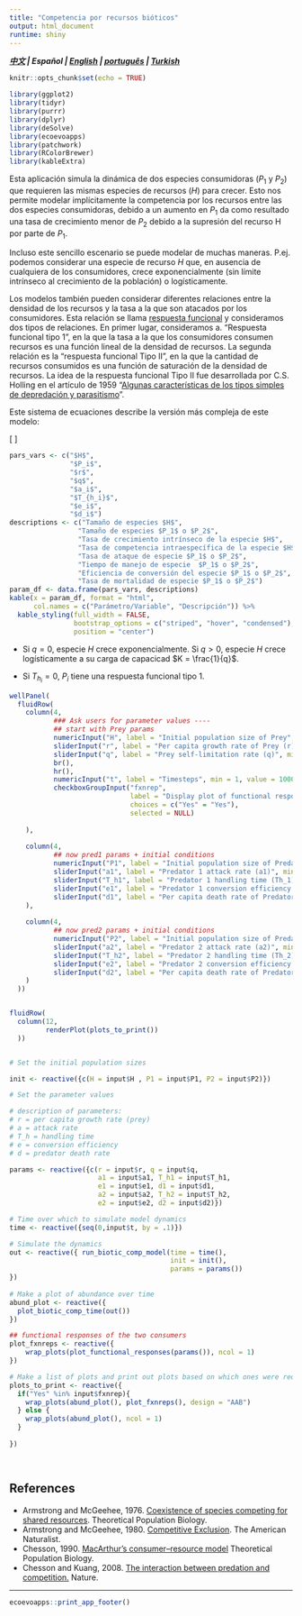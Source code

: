 ```yaml
---
title: "Competencia por recursos bióticos"
output: html_document
runtime: shiny
---
```



***[中文](https://ecoevoapps.shinyapps.io/biotic_resource_competition_ch) | Español | [English](https://ecoevoapps.shinyapps.io/biotic_resource_competition_en) | [português](https://ecoevoapps.shinyapps.io/biotic_resource_competition_pt) | [Turkish](https://ecoevoapps.shinyapps.io/biotic_resource_competition_tr)  ***


```r
knitr::opts_chunk$set(echo = TRUE)

library(ggplot2)
library(tidyr)
library(purrr)
library(dplyr)
library(deSolve)
library(ecoevoapps)
library(patchwork)
library(RColorBrewer)
library(kableExtra)
```

Esta aplicación simula la dinámica de dos especies consumidoras ($P_1$ y $P_2$) que requieren las mismas especies de recursos ($H$) para crecer. Esto nos permite modelar implícitamente la competencia por los recursos entre las dos especies consumidoras, debido a un aumento en $P_1$ da como resultado una tasa de crecimiento menor de $P_2$ debido a la supresión del recurso H por parte de $P_1$.

Incluso este sencillo escenario se puede modelar de muchas maneras. P.ej. podemos considerar una especie de recurso $H$ que, en ausencia de cualquiera de los consumidores, crece exponencialmente (sin límite intrínseco al crecimiento de la población) o logísticamente.

Los modelos también pueden considerar diferentes relaciones entre la densidad de los recursos y la tasa a la que son atacados por los consumidores. Esta relación se llama [respuesta funcional](https://en.wikipedia.org/wiki/Functional_response) y consideramos dos tipos de relaciones. En primer lugar, consideramos a. "Respuesta funcional tipo 1", en la que la tasa a la que los consumidores consumen recursos es una función lineal de la densidad de recursos. La segunda relación es la "respuesta funcional Tipo II", en la que la cantidad de recursos consumidos es una función de saturación de la densidad de recursos. La idea de la respuesta funcional Tipo II fue desarrollada por C.S. Holling en el artículo de 1959 "[Algunas características de los tipos simples de depredación y parasitismo](https://hahana.soest.hawaii.edu/cmoreserver/summercourse/2010/documents/Holling_1959b.pdf)".


Este sistema de ecuaciones describe la versión más compleja de este modelo:

\[
\begin{align}
\frac{dH}{dt} &= rH  \bigl(1-qH\bigr) - \frac{a_1HP_1}{1+a_1T_{h1}H} - \frac{a_2HP_2}{1+a_2T_{h2}H} \\
\\
\frac{dP_1}{dt} &= e_{1} \frac{a_1HP_1}{1+a_1T_{h1}H} - d_1P_1
\\
\\
\frac{dP2}{dt} &= e_2 \frac{a_2HP_2}{1+a_2T_{h2}H} - d_2P_2
\end{align}
\]


```r
pars_vars <- c("$H$", 
               "$P_i$", 
               "$r$", 
               "$q$", 
               "$a_i$", 
               "$T_{h_i}$", 
               "$e_i$", 
               "$d_i$")
descriptions <- c("Tamaño de especies $H$",
                 "Tamaño de especies $P_1$ o $P_2$",
                 "Tasa de crecimiento intrínseco de la especie $H$",
                 "Tasa de competencia intraespecífica de la especie $H$",
                 "Tasa de ataque de especie $P_1$ o $P_2$",
                 "Tiempo de manejo de especie  $P_1$ o $P_2$",
                 "Eficiencia de conversión del especie $P_1$ o $P_2$",
                 "Tasa de mortalidad de especie $P_1$ o $P_2$")
param_df <- data.frame(pars_vars, descriptions)
kable(x = param_df, format = "html", 
      col.names = c("Parámetro/Variable", "Descripción")) %>%
  kable_styling(full_width = FALSE, 
                bootstrap_options = c("striped", "hover", "condensed"),
                position = "center")
```  

- Si $q =0$, especie $H$ crece exponencialmente. Si $q>0$, especie $H$ crece logísticamente a su carga de capacicad $K = \frac{1}{q}$.  

- Si $T_{h_{i}} = 0$, $P_i$ tiene una respuesta funcional tipo 1.  

```r
wellPanel(
  fluidRow(
    column(4, 
           ### Ask users for parameter values ----
           ## start with Prey params
           numericInput("H", label = "Initial population size of Prey", min = 1, value = 30),
           sliderInput("r", label = "Per capita growth rate of Prey (r)", min = .0001, max = 1.0, value = .2),
           sliderInput("q", label = "Prey self-limitation rate (q)", min = 0, max = 0.10, step = 0.0001, value = .0066),
           br(),
           hr(),
           numericInput("t", label = "Timesteps", min = 1, value = 1000),
           checkboxGroupInput("fxnrep", 
                              label = "Display plot of functional responses?",
                              choices = c("Yes" = "Yes"),
                              selected = NULL)
           
    ),
    
    column(4,
           ## now pred1 params + initial conditions
           numericInput("P1", label = "Initial population size of Predator 1", min = 1, value = 25),
           sliderInput("a1", label = "Predator 1 attack rate (a1)", min = .001, max = 1.0, value = .02),
           sliderInput("T_h1", label = "Predator 1 handling time (Th_1)", min = 0, max = 1.0, value = 0.1),
           sliderInput("e1", label = "Predator 1 conversion efficiency (e1)", min = .001, max = 1.0, value = 0.4),
           sliderInput("d1", label = "Per capita death rate of Predator 1 (d1)", min = .0001, max = 1.0, value = .1)
    ),
    
    column(4,
           ## now pred2 params + initial conditions
           numericInput("P2", label = "Initial population size of Predator 2", min = 1, value = 25),
           sliderInput("a2", label = "Predator 2 attack rate (a2)", min = .001, max = 1.0, value = .02),
           sliderInput("T_h2", label = "Predator 2 handling time (Th_2)", min = 0, max = 1.0, value = 0.1),
           sliderInput("e2", label = "Predator 2 conversion efficiency (e2)", min = .001, max = 1.0, value = 0.39),
           sliderInput("d2", label = "Per capita death rate of Predator 2 (d2)", min = .0001, max = 1.0, value = .1)
    )
  ))


fluidRow(
  column(12,
         renderPlot(plots_to_print())
  ))


# Set the initial population sizes

init <- reactive({c(H = input$H , P1 = input$P1, P2 = input$P2)})

# Set the parameter values

# description of parameters:
# r = per capita growth rate (prey)
# a = attack rate 
# T_h = handling time
# e = conversion efficiency
# d = predator death rate 

params <- reactive({c(r = input$r, q = input$q,
                      a1 = input$a1, T_h1 = input$T_h1, 
                      e1 = input$e1, d1 = input$d1, 
                      a2 = input$a2, T_h2 = input$T_h2, 
                      e2 = input$e2, d2 = input$d2)})

# Time over which to simulate model dynamics
time <- reactive({seq(0,input$t, by = .1)})

# Simulate the dynamics
out <- reactive({ run_biotic_comp_model(time = time(), 
                                        init = init(), 
                                        params = params())
})
  
# Make a plot of abundance over time
abund_plot <- reactive({
  plot_biotic_comp_time(out())
})

## functional responses of the two consumers
plot_fxnreps <- reactive({
    wrap_plots(plot_functional_responses(params()), ncol = 1)
})

# Make a list of plots and print out plots based on which ones were requested ----
plots_to_print <- reactive({
  if("Yes" %in% input$fxnrep){
    wrap_plots(abund_plot(), plot_fxnreps(), design = "AAB")
  } else {
    wrap_plots(abund_plot(), ncol = 1)
  }
  
})

   
```

## References 

- Armstrong and McGeehee, 1976. [Coexistence of species competing for shared resources](http://www-users.math.umn.edu/~mcgehee/publications/Armstrong1976b/Armstrong1976TheorPopBio9p317.pdf). Theoretical Population Biology.  
- Armstrong and McGeehee, 1980. [Competitive Exclusion](https://www.journals.uchicago.edu/doi/10.1086/283553). The American Naturalist.   
- Chesson, 1990. [MacArthur’s consumer–resource model](http://eebweb.arizona.edu/Faculty/chesson/Peter/Reprints/1990_MacArthur%27s%20consumer-resource%20model.pdf) Theoretical Population Biology.   
- Chesson and Kuang, 2008.  [The interaction between predation and competition.](https://www.nature.com/articles/nature07248) Nature. 

-------------


```r
ecoevoapps::print_app_footer()
```

